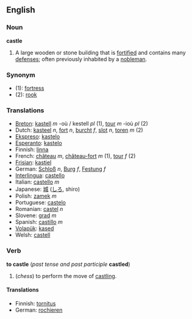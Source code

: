 ==English==
===  Noun ===
'''castle'''

#A large wooden or stone building that is [[fortified]] and contains many [[defense]]s; often previously inhabited by a [[nobleman]].

=== Synonym ===
*(1): [[fortress]]
*(2): [[rook]]

=== Translations ===
*[[Breton]]: [[kastell]] ''m'' -où / kestell ''pl'' (1), [[tour]] ''m'' -ioù ''pl'' (2)
*Dutch: [[kasteel]] ''n'', [[fort]] ''n'', [[burcht]] ''f'', [[slot]] ''n'', [[toren]] ''m'' (2)
*[[Ekspreso]]: [[kastelo]]
*[[Esperanto]]: [[kastelo]]
*Finnish: [[linna]]
*French: [[château]] ''m'', [[château-fort]] ''m'' (1), [[tour]] ''f'' (2)
*[[Frisian]]: [[kastiel]]
*German: [[Schloß]] ''n'', [[Burg]] ''f'', [[Festung]] ''f''
*[[Interlingua]]: [[castello]] 
*Italian: [[castello]] ''m''
*Japanese: [[城]] ([[しろ]], shiro)
*Polish: [[zamek]] ''m''
*Portuguese: [[castelo]] 
*Romanian: [[castel]] ''n''
*Slovene: [[grad]] ''m''
*Spanish: [[castillo]] ''m''
*[[Volapük]]: [[kased]]
*Welsh: [[castell]]

=== Verb ===
'''to castle''' (''past tense and past participle'' '''castled''')

#(''chess'') to perform the move of [[castling]].

====Translations====
*Finnish: [[tornitus]]
*German: [[rochieren]]